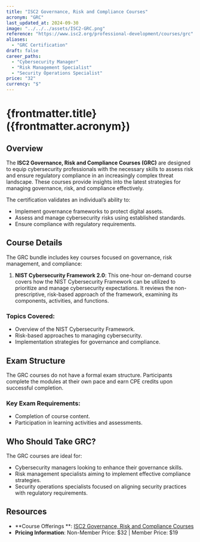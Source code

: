 ```yaml
---
title: "ISC2 Governance, Risk and Compliance Courses"
acronym: "GRC"
last_updated_at: 2024-09-30
image: "../../../assets/ISC2-GRC.png"
reference: "https://www.isc2.org/professional-development/courses/grc"
aliases:
  - "GRC Certification"
draft: false
career_paths:
  - "Cybersecurity Manager"
  - "Risk Management Specialist"
  - "Security Operations Specialist"
price: "32"
currency: "$"
---
```


# {frontmatter.title} ({frontmatter.acronym})

## Overview

The **ISC2 Governance, Risk and Compliance Courses (GRC)** are designed to equip cybersecurity professionals with the
necessary skills to assess risk and ensure regulatory compliance in an increasingly complex threat landscape. These
courses provide insights into the latest strategies for managing governance, risk, and compliance effectively.

The certification validates an individual’s ability to:

- Implement governance frameworks to protect digital assets.
- Assess and manage cybersecurity risks using established standards.
- Ensure compliance with regulatory requirements.

## Course Details

The GRC bundle includes key courses focused on governance, risk management, and compliance:

1. **NIST Cybersecurity Framework 2.0**: This one-hour on-demand course covers how the NIST Cybersecurity Framework can
   be utilized to prioritize and manage cybersecurity expectations. It reviews the non-prescriptive, risk-based approach
   of the framework, examining its components, activities, and functions.

### Topics Covered:

- Overview of the NIST Cybersecurity Framework.
- Risk-based approaches to managing cybersecurity.
- Implementation strategies for governance and compliance.

## Exam Structure

The GRC courses do not have a formal exam structure. Participants complete the modules at their own pace and earn CPE
credits upon successful completion.

### Key Exam Requirements:

- Completion of course content.
- Participation in learning activities and assessments.

## Who Should Take GRC?

The GRC courses are ideal for:

- Cybersecurity managers looking to enhance their governance skills.
- Risk management specialists aiming to implement effective compliance strategies.
- Security operations specialists focused on aligning security practices with regulatory requirements.

## Resources

- **Course Offerings
  **: [ISC2 Governance, Risk and Compliance Courses](https://www.isc2.org/professional-development/courses/grc)
- **Pricing Information**: Non-Member Price: $32 | Member Price: $19